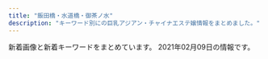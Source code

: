 ```yaml
---
title: "飯田橋・水道橋・御茶ノ水"
description: "キーワード別にの巨乳アジアン・チャイナエステ嬢情報をまとめました。"
---
```


新着画像と新着キーワードをまとめています。
2021年02月09日の情報です。

<DmmAffiliateIns />
<KeywordTable
  shops={
    [
    {
        "img_links": [
            "http://rapisu.tokyo/images/tiao.png",
            "http://rapisu.tokyo/images/flash1.jpg",
            "http://rapisu.tokyo/images/flash.jpg",
            "http://rapisu.tokyo/images/g0.jpg",
            "http://rapisu.tokyo/images/mika.jpg",
            "http://rapisu.tokyo/images/meihui.jpg",
            "http://rapisu.tokyo/images/r3.jpg",
            "http://rapisu.tokyo/images/zi_staff.png",
            "http://rapisu.tokyo/images/r2.jpg",
            "http://rapisu.tokyo/images/r1.jpg",
            "http://rapisu.tokyo/images/top.png",
            "http://rapisu.tokyo/images/mobile.png",
            "http://rapisu.tokyo/images/end.png"
        ],
        "station": "\u795e\u4fdd\u753a\u99c5A7\u51fa\u53e3",
        "name": "\u30e9\u30d4\u30b9",
        "keywords": {
            "C": 7
        },
        "url": "http://rapisu.tokyo/"
    },
    {
        "station": "\u5c0f\u5ddd\u753a\u99c5B5\u51fa\u53e3",
        "name": "\u7652\u3057\u306e\u6cc9",
        "img_links": [],
        "keywords": {},
        "url": "https://izumi-esthe.tokyo/"
    },
    {
        "keywords": {},
        "url": "https://raku-relax.tokyo/",
        "img_links": [],
        "name": "\u697d\u697d",
        "station": "\u725b\u8fbc\u795e\u697d\u5742\u99c5A2\u51fa\u53e3"
    },
    {
        "station": "JR\u6c34\u9053\u6a4b\u99c5\u897f\u53e3",
        "url": "http://sln-relax.com/",
        "name": "Lime",
        "keywords": {
            "C": 17
        },
        "img_links": [
            "http://sln-relax.com/i/files/girl02.jpg",
            "http://sln-relax.com/scdl/staff/10081.jpg",
            "http://sln-relax.com/img/att.jpg",
            "http://sln-relax.com/img/ttl_mobile.jpg",
            "http://sln-relax.com/i/files/girl01.jpg",
            "http://sln-relax.com/scdl/staff/10051.jpg",
            "http://sln-relax.com/scdl/staff/10011.jpg",
            "http://sln-relax.com/img/ttl_concept.jpg",
            "http://sln-relax.com/scdl/staff/10061.jpg",
            "http://sln-relax.com/i/files/homeimg.jpg",
            "http://sln-relax.com/pic/topimg2.jpg",
            "http://sln-relax.com/scdl/staff/10041.jpg",
            "http://sln-relax.com/pic/topimg1.jpg",
            "http://sln-relax.com/img/ttl_tnew.jpg",
            "http://sln-relax.com/scdl/staff/10021.jpg",
            "http://sln-relax.com/scdl/staff/10071.jpg",
            "http://sln-relax.com/pic/topimg3.jpg",
            "http://sln-relax.com/img/ttl_rec.jpg",
            "http://sln-relax.com/img/ttl_staff.png",
            "http://sln-relax.com/pic/head.png",
            "http://sln-relax.com/scdl/staff/10031.jpg"
        ]
    },
    {
        "station": "JR\u6c34\u9053\u6a4b\u99c5\u6771\u53e3",
        "img_links": [
            "http://venus.tyo.cm/photos/sites/40/2020/08/2020083109075883.jpeg",
            "http://venus.tyo.cm/photos/sites/40/2020/10/202010021052282.jpeg",
            "http://venus.tyo.cm/images/room6.jpg",
            "http://venus.tyo.cm/images/room4.jpg",
            "http://venus.tyo.cm/images/mainimg.jpg",
            "http://venus.tyo.cm/photos/sites/40/2020/08/2020083110414597.jpeg",
            "http://venus.tyo.cm/images/spmainimg.jpg",
            "http://venus.tyo.cm/photos/sites/40/2020/08/2020083110414612.jpeg",
            "http://venus.tyo.cm/photos/sites/40/2020/05/202005250635220.jpg",
            "http://venus.tyo.cm/photos/sites/40/2020/08/2020083109075848.jpeg",
            "http://venus.tyo.cm/photos/sites/40/2020/08/2020083109075685.jpeg",
            "http://venus.tyo.cm/images/pagetop.png",
            "http://venus.tyo.cm/images/room3.jpg",
            "http://venus.tyo.cm/photos/sites/40/2020/08/2020083109075781.jpeg",
            "http://venus.tyo.cm/photos/sites/40/2020/09/2020090907201348.jpeg",
            "http://venus.tyo.cm/images/top.png",
            "http://venus.tyo.cm/images/room2.jpg",
            "http://venus.tyo.cm/photos/sites/40/2020/09/2020091012404045.jpeg",
            "http://venus.tyo.cm/photos/sites/40/2020/08/2020083109075784.jpeg",
            "http://venus.tyo.cm/images/room1.jpg",
            "http://venus.tyo.cm/photos/sites/40/2020/09/2020090907201289.jpeg",
            "http://venus.tyo.cm/photos/sites/40/2020/08/2020083109075912.jpeg",
            "http://venus.tyo.cm/images/room5.jpg"
        ],
        "keywords": {
            "E": 6,
            "F": 6,
            "83": 10,
            "84": 4,
            "89": 6,
            "D": 18,
            "88": 4,
            "85": 6
        },
        "url": "http://venus.tyo.cm/",
        "name": "\u30d3\u30fc\u30ca\u30b9"
    },
    {
        "keywords": {},
        "url": "https://suidobashi-mensesthe.com/",
        "station": "JR\u6c34\u9053\u6a4b\u99c5\u897f\u53e3",
        "name": "\u30d7\u30ea\u30f3",
        "img_links": [
            "https://suidobashi-mensesthe.com/room/3-l.jpg",
            "https://suidobashi-mensesthe.com/room/6-s.jpg",
            "https://suidobashi-mensesthe.com/room/esthe1.jpg",
            "https://suidobashi-mensesthe.com/staff/yui-s1.jpg",
            "https://suidobashi-mensesthe.com/staff/ai-s2.jpg",
            "https://suidobashi-mensesthe.com/images/clear.png",
            "https://suidobashi-mensesthe.com/images/footer-l.png",
            "https://suidobashi-mensesthe.com/staff/midori-l2.jpg",
            "https://suidobashi-mensesthe.com/images/main1.jpg",
            "https://suidobashi-mensesthe.com/staff/midori-s3.jpg",
            "https://suidobashi-mensesthe.com/room/4-l.jpg",
            "https://suidobashi-mensesthe.com/staff/yui-l1.jpg",
            "https://suidobashi-mensesthe.com/staff/yumi-l1.jpg",
            "https://suidobashi-mensesthe.com/room/esthe3.jpg",
            "https://suidobashi-mensesthe.com/button/staff.png",
            "https://suidobashi-mensesthe.com/staff/yui-l2.jpg",
            "https://suidobashi-mensesthe.com/staff/midori-s1.jpg",
            "https://suidobashi-mensesthe.com/images/footer-r.png",
            "https://suidobashi-mensesthe.com/staff/yumil2.jpg",
            "https://suidobashi-mensesthe.com/room/1-l.jpg",
            "https://suidobashi-mensesthe.com/staff/yumi-s2.jpg",
            "https://suidobashi-mensesthe.com/staff/erika-s1.jpg",
            "https://suidobashi-mensesthe.com/room/5-l.jpg",
            "https://suidobashi-mensesthe.com/room/5-s.jpg",
            "https://suidobashi-mensesthe.com/images/flower.png",
            "https://suidobashi-mensesthe.com/images/header3.png",
            "https://suidobashi-mensesthe.com/icon/line.png",
            "https://suidobashi-mensesthe.com/button/blog.png",
            "https://suidobashi-mensesthe.com/room/6-l.jpg",
            "https://suidobashi-mensesthe.com/icon/google_plus.png",
            "https://suidobashi-mensesthe.com/staff/midori-l3.jpg",
            "https://suidobashi-mensesthe.com/images/main-sp.jpg",
            "https://suidobashi-mensesthe.com/staff/ai-l2.jpg",
            "https://suidobashi-mensesthe.com/room/2-s.jpg",
            "https://suidobashi-mensesthe.com/staff/ai-s1.jpg",
            "https://suidobashi-mensesthe.com/staff/midori-l1.jpg",
            "https://suidobashi-mensesthe.com/staff/erika-l1.jpg",
            "https://suidobashi-mensesthe.com/staff/ai-l1.jpg",
            "https://suidobashi-mensesthe.com/room/esthe2.jpg",
            "https://suidobashi-mensesthe.com/icon/twitter.png",
            "https://suidobashi-mensesthe.com/images/qrcode.png",
            "https://suidobashi-mensesthe.com/staff/yui-s2.jpg",
            "https://suidobashi-mensesthe.com/button/home.png",
            "https://suidobashi-mensesthe.com/mens-esthe-massage/2020/08/06/yui-s1.jpg",
            "https://suidobashi-mensesthe.com/staff/yumi-s1.jpg",
            "https://suidobashi-mensesthe.com/room/3-s.jpg",
            "https://suidobashi-mensesthe.com/mens-esthe-massage/2020/02/27/yui-s1.jpg",
            "https://suidobashi-mensesthe.com/images/prin-video2.jpg",
            "https://suidobashi-mensesthe.com/staff/midori-s2.jpg",
            "https://suidobashi-mensesthe.com/room/2-l.jpg",
            "https://suidobashi-mensesthe.com/images/covit19.jpg",
            "https://suidobashi-mensesthe.com/icon/facebook.png",
            "https://suidobashi-mensesthe.com/room/1-s.jpg",
            "https://suidobashi-mensesthe.com/room/4-s.jpg"
        ]
    },
    {
        "url": "http://yu.xyz.mn/",
        "station": "JR\u6c34\u9053\u6a4b\u99c5\u897f\u53e3",
        "name": "\u60a0 \u3086\u3046",
        "keywords": {
            "84": 7,
            "86": 7,
            "85": 21,
            "87": 7,
            "C": 20,
            "D": 35
        },
        "img_links": [
            "http://yu.xyz.mn/photos/sites/91/2019/12/2019122702252767.jpg",
            "http://yu.xyz.mn/images/ac6.jpg",
            "http://yu.xyz.mn/photos/sites/91/2019/12/2019122901424384.jpg",
            "http://yu.xyz.mn/images/s_staff.jpg",
            "http://yu.xyz.mn/images/top.jpg",
            "http://yu.xyz.mn/images/s_shedule.jpg",
            "http://yu.xyz.mn/images/ac2.jpg",
            "http://yu.xyz.mn/photos/sites/91/2020/02/2020022305370017.jpg",
            "http://yu.xyz.mn/images/s_news.jpg",
            "http://yu.xyz.mn/photos/sites/91/2020/04/2020040807282190.jpg",
            "http://yu.xyz.mn/images/ac5.jpg",
            "http://yu.xyz.mn/images/ac3.jpg",
            "http://yu.xyz.mn/images/room4.jpg",
            "http://yu.xyz.mn/images/ac1.jpg",
            "http://yu.xyz.mn/images/room3.jpg",
            "http://yu.xyz.mn/images/ac4.jpg",
            "http://yu.xyz.mn/photos/sites/91/2021/01/2021012205451889.jpg",
            "http://yu.xyz.mn/images/room1.jpg",
            "http://yu.xyz.mn/images/room2.jpg",
            "http://yu.xyz.mn/images/mobile.jpg",
            "http://yu.xyz.mn/photos/sites/91/2019/12/2019122702252691.jpg"
        ]
    },
    {
        "url": "http://rioplioop.xyz/",
        "name": "\u307f\u3055\u304d",
        "station": "JR\u6c34\u9053\u6a4b\u99c5\u6771\u53e3",
        "img_links": [
            "http://rioplioop.xyz/uploads/200601/1-200601142S1947.jpg",
            "http://rioplioop.xyz/uploads/210122/1-2101221A121555.jpg",
            "http://rioplioop.xyz/uploads/200601/1-200601142921510.jpg",
            "http://rioplioop.xyz/uploads/201215/1-201215140614E6.jpg",
            "http://rioplioop.xyz/uploads/200710/1-200G01PS2Q3.jpg",
            "http://rioplioop.xyz/uploads/200601/1-200601142TY37.jpg",
            "http://rioplioop.xyz/uploads/200720/1-200H0125T94A.jpg",
            "http://rioplioop.xyz/picture/m-head01.jpg",
            "http://rioplioop.xyz/uploads/200601/1-200601142R2G3.jpg",
            "http://rioplioop.xyz/uploads/200709/1-200FZ94240538.jpg",
            "http://rioplioop.xyz/picture/m-top003.jpg",
            "http://rioplioop.xyz/picture/foot01.jpg",
            "http://rioplioop.xyz/uploads/200601/1-200601142P4643.jpg",
            "http://rioplioop.xyz/uploads/210107/1-21010G41433150.jpg",
            "http://rioplioop.xyz/uploads/200709/1-200FZ94225252.jpg",
            "http://rioplioop.xyz/uploads/200625/1-200625140331O1.jpg",
            "http://rioplioop.xyz/uploads/200601/1-200601142U5L7.jpg",
            "http://rioplioop.xyz/uploads/200601/1-200601142629454.jpg",
            "http://rioplioop.xyz/uploads/201215/1-20121514062YE.jpg",
            "http://rioplioop.xyz/uploads/200601/1-200601142G5438.jpg",
            "http://rioplioop.xyz/uploads/201207/1-20120G62S9A5.jpg",
            "http://rioplioop.xyz/picture/m-top004.jpg",
            "http://rioplioop.xyz/uploads/200601/1-200601142639540.jpg",
            "http://rioplioop.xyz/uploads/200720/1-200H0125S1U2.jpg",
            "http://rioplioop.xyz/picture/cam-01.jpg",
            "http://rioplioop.xyz/uploads/210107/1-21010G41345N3.jpg",
            "http://rioplioop.xyz/uploads/200601/1-200601142F5435.jpg",
            "http://rioplioop.xyz/uploads/200601/1-200601142913462.jpg",
            "http://rioplioop.xyz/picture/call.png",
            "http://rioplioop.xyz/uploads/210122/1-2101221A05a06.jpg",
            "http://rioplioop.xyz/uploads/200625/1-200625140422133.jpg",
            "http://rioplioop.xyz/uploads/200619/1-20061912514T35.jpg",
            "http://rioplioop.xyz/uploads/200619/1-200619125204158.jpg",
            "http://rioplioop.xyz/uploads/200601/1-200601142K43F.jpg"
        ],
        "keywords": {
            "D": 3,
            "F": 10,
            "85": 1,
            "C": 2,
            "94": 10,
            "84": 2
        }
    },
    {
        "keywords": {},
        "url": "https://kira.uouono.com/",
        "img_links": [],
        "name": "\u30ad\u30e9\u30e9",
        "station": "\u795e\u4fdd\u753a\u99c5A1\u51fa\u53e3"
    },
    {
        "station": "\u5c0f\u5ddd\u753a\u99c5B4",
        "url": "http://aromalucky.xyz/",
        "name": "\u30a2\u30ed\u30de\u30e9\u30c3\u30ad\u30fc",
        "keywords": {},
        "img_links": [
            "https://i2.wp.com/aromalucky.xyz/wp-content/uploads/2017/12/08.jpg",
            "https://i1.wp.com/aromalucky.xyz/wp-content/uploads/2019/05/16.jpg",
            "https://i2.wp.com/aromalucky.xyz/wp-content/uploads/2020/09/21.jpg",
            "http://aromalucky.xyz/wp-content/uploads/2019/05/01_02.png",
            "https://i2.wp.com/aromalucky.xyz/wp-content/uploads/2017/12/03-1.jpg",
            "https://i0.wp.com/aromalucky.xyz/wp-content/uploads/2019/04/13.jpg",
            "https://i2.wp.com/aromalucky.xyz/wp-content/uploads/2019/04/12.jpg",
            "https://i2.wp.com/aromalucky.xyz/wp-content/uploads/2019/04/14.jpg",
            "https://i2.wp.com/aromalucky.xyz/wp-content/uploads/2017/12/02.jpg",
            "https://i2.wp.com/aromalucky.xyz/wp-content/uploads/2019/05/03.png",
            "https://i0.wp.com/aromalucky.xyz/wp-content/uploads/2017/12/05-1.jpg",
            "https://i1.wp.com/aromalucky.xyz/wp-content/uploads/2017/12/04-1.jpg",
            "https://i0.wp.com/aromalucky.xyz/wp-content/uploads/2019/05/02.png",
            "https://i0.wp.com/aromalucky.xyz/wp-content/uploads/2019/05/15.jpg",
            "https://i1.wp.com/aromalucky.xyz/wp-content/uploads/2019/10/20.jpg"
        ]
    }
]
}
/>
<DmmAffiliateScript />
